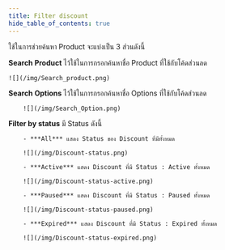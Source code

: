 ```yaml
---
title: Filter discount
hide_table_of_contents: true
---
```



<TabItem value="Filter">
 
ใช้ในการช่วยค้นหา Product จะแบ่งเป็น 3 ส่วนดังนี้

<Tabs>
<TabItem value="Search Product" label="Search Product" default>

**Search Product** ไว้ใช้ในการกรอกค้นหาชื่อ Product ที่ใช้กับโค้ดส่วนลด

    ![](/img/Search_product.png)

</TabItem>
<TabItem value="Search options" label="Search options">

**Search Options** ไว้ใช้ในการกรอกค้นหาชื่อ Options ที่ใช้กับโค้ดส่วนลด

        ![](/img/Search_Option.png)
        
</TabItem>
<TabItem value="Filter by status" label="Filter by status">

**Filter by status** มี Status ดังนี้

        - ***All*** แสดง Status ของ Discount ที่มีทั้งหมด

        ![](/img/Discount-status.png)

        - ***Active*** แสดง Discount ที่มี Status : Active ทั้งหมด

        ![](/img/Discount-status-active.png)

        - ***Paused*** แสดง Discount ที่มี Status : Paused ทั้งหมด

        ![](/img/Discount-status-paused.png)

        - ***Expired*** แสดง Discount ที่มี Status : Expired ทั้งหมด

        ![](/img/Discount-status-expired.png)

</TabItem>


</Tabs>
</TabItem>